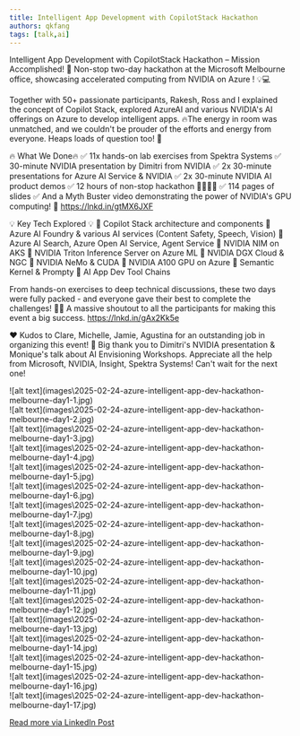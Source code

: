 ```yaml
---
title: Intelligent App Development with CopilotStack Hackathon
authors: qkfang
tags: [talk,ai]
---
```


Intelligent App Development with CopilotStack Hackathon – Mission Accomplished! 🚀 Non-stop two-day hackathon at the Microsoft Melbourne office, showcasing accelerated computing from NVIDIA on Azure ! 💡💻 

Together with 50+ passionate participants, Rakesh, Ross and I explained the concept of Copilot Stack, explored AzureAI and various NVIDIA's AI offerings on Azure to develop intelligent apps. 🔥The energy in room was unmatched, and we couldn't be prouder of the efforts and energy from everyone. Heaps loads of question too! 🙌

🔥 What We Done🔥
✅ 11x hands-on lab exercises from Spektra Systems
✅ 30-minute NVIDIA presentation by Dimitri​ from NVIDIA
✅ 2x 30-minute presentations for Azure AI Service & NVIDIA 
✅ 2x 30-minute NVIDIA AI product demos
✅ 12 hours of non-stop hackathon 👨‍💻👩‍💻
✅ 114 pages of slides
✅ And a Myth Buster video demonstrating the power of NVIDIA's GPU computing! 🎥 https://lnkd.in/gtMX6JXF​

💡 Key Tech Explored 💡
🔹 Copilot Stack architecture and components
🔹 Azure AI Foundry & various AI services (Content Safety, Speech, Vision)
🔹 Azure AI Search, Azure Open AI Service, Agent Service
🔹 NVIDIA NIM on AKS
🔹 NVIDIA Triton Inference Server on Azure ML
🔹 NVIDIA DGX Cloud & NGC
🔹 NVIDIA NeMo & CUDA
🔹 NVIDIA A100 GPU on Azure
🔹 Semantic Kernel & Prompty
🔹 AI App Dev Tool Chains

From hands-on exercises to deep technical discussions, these two days were fully packed - and everyone gave their best to complete the challenges! 💪✨ A massive shoutout to all the participants for making this event a big success. https://lnkd.in/gAx2Kk5e

❤️ Kudos to Clare, Michelle, Jamie, Agustina for an outstanding job in organizing this event! 🙌 Big thank you to Dimitri's NVIDIA presentation & Monique's talk about AI Envisioning Workshops. Appreciate all the help from Microsoft, NVIDIA, Insight, Spektra Systems! Can't wait for the next one! 

<div className="img-grid">
  <div className="img-item">
    ![alt text](images\2025-02-24-azure-intelligent-app-dev-hackathon-melbourne-day1-1.jpg)
  </div>
  <div className="img-item">
    ![alt text](images\2025-02-24-azure-intelligent-app-dev-hackathon-melbourne-day1-2.jpg)
  </div>
  <div className="img-item">
    ![alt text](images\2025-02-24-azure-intelligent-app-dev-hackathon-melbourne-day1-3.jpg)
  </div>
  <div className="img-item">
    ![alt text](images\2025-02-24-azure-intelligent-app-dev-hackathon-melbourne-day1-4.jpg)
  </div>
  <div className="img-item">
    ![alt text](images\2025-02-24-azure-intelligent-app-dev-hackathon-melbourne-day1-5.jpg)
  </div>
  <div className="img-item">
    ![alt text](images\2025-02-24-azure-intelligent-app-dev-hackathon-melbourne-day1-6.jpg)
  </div>
  <div className="img-item">
    ![alt text](images\2025-02-24-azure-intelligent-app-dev-hackathon-melbourne-day1-7.jpg)
  </div>
  <div className="img-item">
    ![alt text](images\2025-02-24-azure-intelligent-app-dev-hackathon-melbourne-day1-8.jpg)
  </div>
  <div className="img-item">
    ![alt text](images\2025-02-24-azure-intelligent-app-dev-hackathon-melbourne-day1-9.jpg)
  </div>
  <div className="img-item">
    ![alt text](images\2025-02-24-azure-intelligent-app-dev-hackathon-melbourne-day1-10.jpg)
  </div>
  <div className="img-item">
    ![alt text](images\2025-02-24-azure-intelligent-app-dev-hackathon-melbourne-day1-11.jpg)
  </div>
  <div className="img-item">
    ![alt text](images\2025-02-24-azure-intelligent-app-dev-hackathon-melbourne-day1-12.jpg)
  </div>
  <div className="img-item">
    ![alt text](images\2025-02-24-azure-intelligent-app-dev-hackathon-melbourne-day1-13.jpg)
  </div>
  <div className="img-item">
    ![alt text](images\2025-02-24-azure-intelligent-app-dev-hackathon-melbourne-day1-14.jpg)
  </div>
  <div className="img-item">
    ![alt text](images\2025-02-24-azure-intelligent-app-dev-hackathon-melbourne-day1-15.jpg)
  </div>
  <div className="img-item">
    ![alt text](images\2025-02-24-azure-intelligent-app-dev-hackathon-melbourne-day1-16.jpg)
  </div>
  <div className="img-item">
    ![alt text](images\2025-02-24-azure-intelligent-app-dev-hackathon-melbourne-day1-17.jpg)
  </div>
</div>

<a href="https://www.linkedin.com/posts/qkfang_copilotstack-hackathon-azure-activity-7300148262538199040-NMWH" target="_blank">Read more via LinkedIn Post</a>